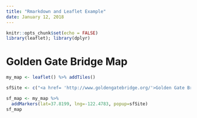 ```yaml
---
title: "Rmarkdown and Leaflet Example"
date: January 12, 2018
---
```


```r
knitr::opts_chunk$set(echo = FALSE)
library(leaflet); library(dplyr)
```

# Golden Gate Bridge Map

```r
my_map <- leaflet() %>% addTiles()

sfSite <- c("<a href= 'http://www.goldengatebridge.org/'>Golden Gate Bridge Home Page</a>")

sf_map <- my_map %>% 
  addMarkers(lat=37.8199, lng=-122.4783, popup=sfSite)
sf_map

```


